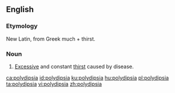 ==English==

===Etymology===
New Latin, from Greek much + thirst.

===Noun===
{{en-noun|-|s}}

# {{label|en|medicine}} [[excessive|Excessive]] and constant [[thirst]] caused by disease.

[[ca:polydipsia]]
[[id:polydipsia]]
[[ku:polydipsia]]
[[hu:polydipsia]]
[[pl:polydipsia]]
[[ta:polydipsia]]
[[vi:polydipsia]]
[[zh:polydipsia]]